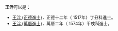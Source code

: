 '''王泮'''可以是：
* [[王泮_(正德進士)|王泮 (正德進士)]]，正德十二年（ 1517年）丁丑科進士。
* [[王泮_(萬曆進士)|王泮 (萬曆進士)]]，萬曆二年（ 1574年）甲戌科進士。

{{disambig|cat=二字王姓人名消歧義}}